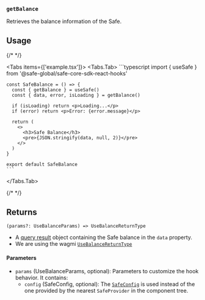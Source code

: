 
### `getBalance`

Retrieves the balance information of the Safe.

## Usage

{/* <!-- vale off --> */}

<Tabs items={['example.tsx']}>
  <Tabs.Tab>
    ```typescript
    import { useSafe } from '@safe-global/safe-core-sdk-react-hooks'

    const SafeBalance = () => {
      const { getBalance } = useSafe()
      const { data, error, isLoading } = getBalance()

      if (isLoading) return <p>Loading...</p>
      if (error) return <p>Error: {error.message}</p>

      return (
        <>
          <h3>Safe Balance</h3>
          <pre>{JSON.stringify(data, null, 2)}</pre>
        </>
      )
    }

    export default SafeBalance
    ```
  </Tabs.Tab>
</Tabs>

{/* <!-- vale on --> */}

## Returns

`(params?: UseBalanceParams) => UseBalanceReturnType`

- A [query result](https://tanstack.com/query/v5/docs/framework/react/reference/useQuery) object containing the Safe balance in the `data` property.
- We are using the wagmi [`UseBalanceReturnType`](https://wagmi.sh/react/api/hooks/useBalance#return-type)

#### Parameters

- `params` (UseBalanceParams, optional): Parameters to customize the hook behavior. It contains:
  - `config` (SafeConfig, optional): The [`SafeConfig`](./safeconfig.mdx) is used instead of the one provided by the nearest `SafeProvider` in the component tree.
